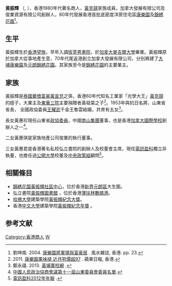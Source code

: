 '''黃振輝''' （{{Lang-en|'''Wong Chun-fai, Clifford'''}}, {{bd|1932年||1987年|3月31日}}），香港1980年代著名商人，[[黃克競|黃克競]]家族成員，加拿大發展有限公司及俊業資源有限公司創辦人，80年代發展香港首批底密度洋房住宅區[[康樂園|康樂園]]及[[錦綉花園|錦綉花園]]<ref>劉坤南. 2004. [http://www.fengshui-magazine.com.hk/No.81-Mar04/A7.htm 康樂園將軍塚與富豪居] {{Wayback|url=http://www.fengshui-magazine.com.hk/No.81-Mar04/A7.htm |date=20200412192127 }}. 風水雜誌, 香港. pp. 23.</ref>。

== 生平 ==

黃振輝生於[[香港望族|香港望族]]，早年入讀[[拔萃男書院|拔萃男書院]]，於[[加拿大|加拿大]][[麥吉爾大學|麥吉爾大學]]畢業。黃振輝原於加拿大從事地產生意，70年代尾返港創立加拿大發展有限公司，分別興建了[[大埔_(香港)|大埔]][[康樂園|康樂園]]及[[元朗|元朗]][[錦綉花園|錦綉花園]]。其家族至今是[[錦綉花園|錦綉花園]]的主要業主。

== 家族 ==

黃振輝是[[泰國華人|泰國華僑]][[富豪|富豪]][[黄宣充|黃宣充]]之孫，香港60年代知名工業家「光學大王」[[黃克競|黃克競]]的姪子，大業主及[[東華三院|東華三院]]主要捐贈者黃祖棠之子<ref>2011. [http://forum.hkej.com/node/73789 康樂園果味褪 近月呎價超97] {{Wayback|url=http://forum.hkej.com/node/73789 |date=20160304185846 }}. 蘋果日報, 香港.</ref>。1953年與抗日名將，山東省省長， 全國政協委員[[王耀武|王耀武]]千金王魯雲結婚，共育有五女<ref>鄭永禧. 2013. [http://www.hoplite.cn/templates/hpjsjs0011.html 黃埔軍校網] {{Wayback|url=http://www.hoplite.cn/templates/hpjsjs0011.html |date=20191222161449 }}.</ref>。

長女黃惠珍現任山東省[[中國人民政治協商會議|政協委員]]，中國[[南山開發集團|南山集團]]董事，也是香港[[香港加拿大國際學校|加拿大國際學校]]創辦人之一<ref>[http://www.sdzx.gov.cn/llyj_info.php?id=31137&lm=200&active=hwyd 中國人民政治協商會議第十一屆山東委員會委員名單]{{dead link|date=2018年5月 |bot=InternetArchiveBot |fix-attempted=yes }}.</ref>。

二女黃惠琪是家族地產公司俊業的執行董事。

三女黃惠君是香港著名私校弘立書院的創辦人及校董會主席，現任[[電訊盈科|電訊盈科]]獨立非執董，也擔任過[[香港公開大學|公開大學]]校董及[[中央政策組|中央政策組]]顧問<ref>[http://www.pccw.com/staticfiles/PCCWCorpsite/About%20PCCW/Investor%20Relations/Announcements%20&%20Notices/2013/Mar/c01_CW00008_AR2012.pdf 電訊盈科2012年年報] {{Wayback|url=http://www.pccw.com/staticfiles/PCCWCorpsite/About%20PCCW/Investor%20Relations/Announcements%20%26%20Notices/2013/Mar/c01_CW00008_AR2012.pdf |date=20160305012231 }}.</ref>。

== 相關條目 ==
* [[錦綉花園|錦綉花園]][https://web.archive.org/web/20140304144014/http://churchfairview.com/index.php?option=com_content&task=category&sectionid=16&id=57&Itemid=71 黃振輝社區中心]，位於香港[[新界|新界]][[元朗區|元朗區]]大生圍。
* 弘立書院[http://www.isf.edu.hk/tc/academics/library/ 黃振輝圖書館] {{Wayback|url=http://www.isf.edu.hk/tc/academics/library/ |date=20160304125623 }}，位於香港[[薄扶林|薄扶林]][[數碼港|數碼港]]。
* [[哈佛大學|哈佛大學]]建築學院[https://web.archive.org/web/20131228210027/http://www.gsd.harvard.edu/images/content/5/0/500005/guide_to_gund.pdf 黃振輝紀念大獎]。
* 香港[[中文大學|中文大學]]建築學院[http://www.arch.cuhk.edu.hk/downloads/scholarship/CliffordWongPrize-generalinfo.pdf 黃振輝紀念年獎] {{Wayback|url=http://www.arch.cuhk.edu.hk/downloads/scholarship/CliffordWongPrize-generalinfo.pdf |date=20150923172959 }}。

== 参考文献 ==
{{Reflist}}
[[Category:香港商人|Category:香港商人]]
[[Category:黃姓|W]]